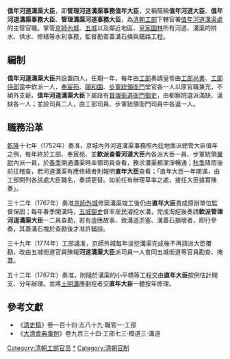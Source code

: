 '''值年河道溝渠大臣'''，即'''管理河道溝渠事務值年大臣'''，又稱簡稱'''值年河道大臣'''、'''值年河道溝渠事務大臣'''、'''管理溝渠河道事務大臣'''，為[[清朝|清朝]][[工部|工部]]下轄官署[[值年河道溝渠處|值年河道溝渠處]]的主管官職。掌管[[京師內城|京師內城]]、[[五城_(北京)|五城]]以及鄰近地區、[[皇家園林|皇家園林]]所有河道、溝渠的排水、供水、修繕等水利事務，監督勘查蓋溝石條與鋪路工程。

==編制==
'''值年河道溝渠大臣'''共設置四人，任期一年，每年由[[工部|工部]]奏請皇帝由[[工部尚書|工部尚書]]、[[工部侍郎|工部侍郎]]當中欽派一人，[[奉宸苑|奉宸苑]]、[[頤和園|頤和園]]、[[步軍統領衙門|步軍統領衙門]]堂官各一人以原官職兼充，不額外支薪。'''值年河道溝渠大臣'''下屬設有[[督理街道衙門御史|督理街道衙門御史]]，由都察院選派滿缺、漢缺各一人；並設司員二人，由工部司員、步軍統領衙門司員中各選一人。

==職務沿革==
[[乾隆|乾隆]]十七年（1752年）奏准，京城內外河道溝渠事務照內廷地面派總管大臣值年之例，每年終於工部、奉宸苑、並'''欽派查看河道大臣'''內各派大臣一員、步軍統領[[翼尉|翼尉]]內派一員，於[[春季|春季]]開通溝渠時率領司員查看，務求溝渠都潔淨暢通；[[秋季|秋季]]降雨後前往稽查，若河道溝渠有應修繕者則報明'''直年大臣'''查看；「直年大臣一年期滿，由工部開列各該處大臣職名，奏請更替。如前任有辦理草率之處，接任大臣據實陳奏」。

三十二年（1767年）奏准[[京師外城|京師外城]]修築溝渠竣工後仍由'''直年大臣'''責成原辦單位監督保固；每年春季開溝時，[[五城御史|五城御史]]督率居民濬挖水溝，完成淘挖後奏請'''欽派管理河道溝渠大臣'''一二員查勘，若有虛應故事、致溝道淤塞、溝蓋石損壞者，即行參奏，其蓋溝石塊於查勘後才准許鋪設。

三十九年（1774年）工部議准，京師外城每年浚挖溝渠完成後不再請派大臣覆勘，改由五城街道官員陳報'''河道溝渠大臣'''派司員一人會同五城街道等官員勘查、掩蓋。

五十二年（1787年）奏准，附隨於溝渠的小平橋等工程交由'''直年大臣'''按例估計開支、分年辦理。並將[[土明溝|土明溝]]應剷挖者交'''直年大臣'''一體按年修理。

==參考文獻==
*《[[清史稿|清史稿]]》卷一百十四·志八十九·職官一·工部
*《[[大清會典事例|大清會典事例]]》卷九百三十四·工部七三·橋道三·溝道

[[Category:清朝工部官员|Category:清朝工部官员]]
[[Category:值年河道溝渠大臣|*]]
[[Category:清朝官制|Category:清朝官制]]
